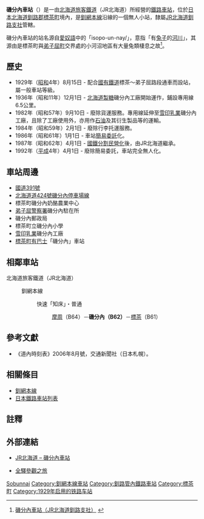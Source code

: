 {{noteTA
|T=zh-tw:磯分內車站;zh-hk:磯分內站;zh-cn:矶分内站;
|1=zh-tw:磯分內車站;zh-hk:磯分內站;zh-cn:矶分内站;
}}
{{日本車站資訊
|公司色 = #2cb431
|文字色 = 
|站名 = 磯分內車站
|圖片 = Isobunnai-STA.jpg
|pxl = 
|圖片說明 = 
|日文原名 = 磯分内
|平假名 =いそぶんない
|羅馬拼音 =Isobunnai
|副站名 = 
|所屬公司 = [[File:JR_logo_(hokkaido).svg|23px]][[北海道旅客鐵道|北海道旅客鐵道]]（JR北海道）
|電報略號 =	イフ
|車站編號 = {{車站編號c|hotpink|B62}}
|所在地 = [[北海道|北海道]][[川上郡|川上郡]][[標茶町|標茶町]]字熊牛原野16線東1番地之6
|車站構造 = [[地面車站|地面車站]]
|月台配置 = 1面1線
|所屬路線 = {{Color|#ef59a1|■}}[[釧網本線|釧網本線]]
|前一站 =B64 [[摩周站|摩周]]
|前一站距離 = 14.7
|後一站距離 = 10.6
|後一站 = [[標茶車站|標茶]] B61
|距離 = 110.4
|起點站 = [[網走車站|網走]]
|啟用年月日 = 1929年（[[昭和|昭和]]4年）8月15日
|廢站年月日 = 
|上下車人次 =
|統計年度 =
|轉車 = 
|備註 = 無人車站
}}
'''磯分內車站'''（{{jpn|j=磯分内駅|hg=いそぶんないえき|rm=Isobunnai eki|f=y}}）是一由[[北海道旅客鐵道|北海道旅客鐵道]]（JR北海道）所經營的[[鐵路車站|鐵路車站]]，位於[[日本|日本]][[北海道|北海道]][[釧路郡|釧路郡]][[標茶町|標茶町]]境內，是[[釧網本線|釧網本線]]沿線的一個無人小站，隸屬[[北海道旅客鐵道釧路支社|JR北海道釧路支社]]管轄。

磯分內車站的站名源自[[愛奴語|愛奴語]]中的「isopo-un-nay/{{lang|ja|イソポ・ウン・ナイ}}」，意指「有[[兔子|兔子]]的[[河川|河川]]」，其源由是標茶町與[[弟子屈町|弟子屈町]]交界處的小河沼地區有大量兔類棲息之故<ref>[http://www.jrkushiro.jp/eki/senmou/isobun.html 磯分內車站（JR北海道釧路支社）] {{webarchive|url=https://web.archive.org/web/20110914124248/http://www.jrkushiro.jp/eki/senmou/isobun.html |date=2011-09-14 }}</ref>。

== 歷史 ==
* 1929年（[[昭和|昭和]]4年）8月15日 - 配合[[日本國有鐵道|國有鐵道]]標茶～弟子屈路段通車而設站，屬一般車站等級。
* 1936年（昭和11年）12月1日 - [[日本甜菜製糖|北海道製糖]]磯分內工廠開始運作，鋪設專用線6.5公里。
* 1982年（昭和57年）9月10日 - 廢除貨運服務。專用線延伸至[[雪印乳業|雪印乳業]]磯分內工廠，且除了工廠使用外，亦用作[[石油|石油]]及其衍生製品等的運輸。
* 1984年（昭和59年）2月1日 - 廢除行李托運服務。
* 1986年（昭和61年）1月1日 - 車站[[簡易委託車站|簡易委託]]化。
* 1987年（昭和62年）4月1日 - [[國鐵分割民營化|國鐵分割民營化]]後，由JR北海道繼承。
* 1992年（[[平成|平成]]4年）4月1日 - 廢除簡易委託，車站完全無人化。

== 車站周邊 ==
* [[國道391號|國道391號]]
* [[北海道道424號磯分內停車場線|北海道道424號磯分內停車場線]]
* 標茶町磯分內奶酪農業中心
* [[弟子屈警察署|弟子屈警察署]]磯分內駐在所
* 磯分內郵政局
* 標茶町立磯分內小學
* [[雪印乳業|雪印乳業]]磯分內工廠
* [[標茶町有巴士|標茶町有巴士]]「磯分內」車站

== 相鄰車站 ==
; 北海道旅客鐵道（JR北海道）
: {{Color|#ef59a1|■}}釧網本線
:: 快速「知床」・普通
::: [[摩周站|摩周]]（B64）－'''磯分內（B62）'''－[[標茶站|標茶]]（B61）

==參考文獻==
* 《道內時刻表》2006年8月號，交通新聞社（日本札幌）。

== 相關條目 ==
* [[釧網本線|釧網本線]]
* [[日本鐵路車站列表|日本鐵路車站列表]]

==註釋==
<references/>

==外部連結==
* {{ja}}[http://www.jrhokkaido.co.jp/network/station/station.html#4564 JR北海道 – 磯分內車站] {{Wayback|url=http://www.jrhokkaido.co.jp/network/station/station.html#4564 |date=20190202042725 }}
* {{ja}}[http://www.tsuchibuta.com/jr-hokkaido/senmouline/09isobunnai/09isobunnai.htm 全驛參觀之旅] {{Wayback|url=http://www.tsuchibuta.com/jr-hokkaido/senmouline/09isobunnai/09isobunnai.htm |date=20120815224122 }}

{{釧網本線}}

{{DEFAULTSORT:Isobunnai-Eki}}
[[Category:日本鐵路車站_I|Sobunnai]]
[[Category:釧網本線車站|Category:釧網本線車站]]
[[Category:釧路管內鐵路車站|Category:釧路管內鐵路車站]]
[[Category:標茶町|Category:標茶町]]
[[Category:1929年启用的铁路车站|Category:1929年启用的铁路车站]]